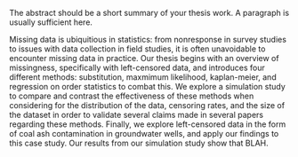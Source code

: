 The abstract should be a short summary of your thesis work. A paragraph is usually sufficient here.

Missing data is ubiquitious in statistics: from nonresponse in survey studies to issues with data collection in field studies, it is 
often unavoidable to encounter missing data in practice. Our thesis begins with an overview of missingness, specifically with 
left-censored data, and introduces four different methods: substitution, maxmimum likelihood, kaplan-meier, and regression on order 
statistics to combat this. We explore a simulation study to compare and contrast the effectiveness of these methods when considering 
for the distribution of the data, censoring rates, and the size of the dataset in order to validate several claims made in several 
papers regarding these methods. Finally, we explore left-censored data in the form of coal ash contamination in groundwater wells, 
and apply our findings to this case study. Our results from our simulation study show that BLAH.
